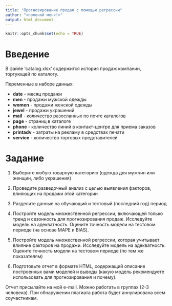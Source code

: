```yaml
---
title: "Прогнозирование продаж с помощью регрессии"
author: "<поменяй меня!>"
output: html_document
---
```


```r
knitr::opts_chunk$set(echo = TRUE)
```

# Введение

В файле 'catalog.xlsx' содержится история продаж компании, торгующей по каталогу.

Переменные в наборе данных:

 - **date** - месяц продажи
 - **men** - продажи мужской одежды
 - **women** - продажи женской одежды
 - **jewel** - продажи украшений
 - **mail** - количество разосланных по почте каталогов
 - **page** - страниц в каталоге
 - **phone** - количество линий в контакт-центре для приема заказов
 - **printadv** - затраты на рекламу в средствах печати
 - **service** - количество торговых представителей
 
 
# Задание

1. Выберите любую товарную категорию (одежда для мужчин или женщин, либо украшения)

2. Проведите разведочный анализ с целью выявления факторов, влияющих на продажи этой категории

3. Разделите данные на обучающий и тестовый (последний год) период

4. Постройте модель множественной регрессии, включающей только тренд и сезонность для прогнозирования продаж. Исследуйте модель на адекватность. Оцените точность модели на тестовом периоде (на основе MAPE и BIAS). 

5. Постройте модель множественной регрессии, которая учитывает влияние факторов на продажи. Исследуйте модель на адекватность. Оцените точность модели на тестовом периоде (по тем же показателям)

6. Подготовьте отчет в формате HTML, содержащий описание построенных вами моделей и выводы (какую модель рекомендуете использовать для прогнозирования и почему).

Отчет присылайте на мой e-mail. Можно работать в группах (2-3 человека). При обнаружении плагиата работа будет аннулирована всем соучастникам.
